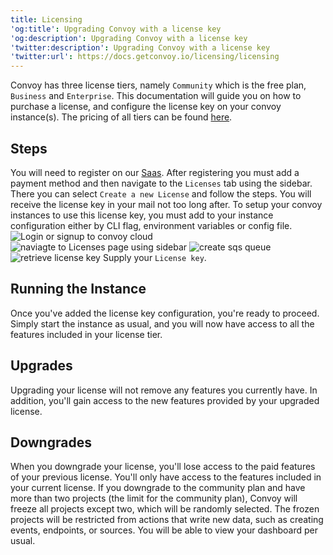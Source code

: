 ```yaml
---
title: Licensing
'og:title': Upgrading Convoy with a license key
'og:description': Upgrading Convoy with a license key
'twitter:description': Upgrading Convoy with a license key
'twitter:url': https://docs.getconvoy.io/licensing/licensing
---
```


Convoy has three license tiers, namely `Community` which is the free plan, `Business` and `Enterprise`. This documentation will guide you on how to purchase a license,
and configure the license key on your convoy instance(s). The pricing of all tiers can be found [here](https://getconvoy.io/pricing).

## Steps
You will need to register on our [Saas](https://cloud.getconvoy.io). After registering you must add a payment method and then navigate to the `Licenses` tab using the sidebar.
There you can select `Create a new License` and follow the steps. You will receive the license key in your mail not too long after.
To setup your convoy instances to use this license key, you must add to your instance configuration either by CLI flag, environment variables or config file.
<Steps>
    <Step title="Create an account or login to cloud.getconvoy.io">
        <Frame>![Login or signup to convoy cloud](/images/login-to-convoy-cloud.png)</Frame>
    </Step>
    <Step title="Navigate to the Licenses Page using the sidebar">
        <Frame>![naviagte to Licenses page using sidebar](/images/licenses-page.png)</Frame>
    </Step>
    <Step title="Create a new License">
        <Frame>![create sqs queue](/images/fill-license-details.png)</Frame>
    </Step>
    <Step title="Retrieve license key from your email">
        <Frame>![retrieve license key](/images/license-key-ready.png)</Frame>
    </Step>
    <Step title="Going back to Convoy">
        Supply your `License key`.
    </Step>
</Steps>

## Running the Instance
Once you've added the license key configuration, you're ready to proceed. Simply start the instance as usual, and you will now have access to all the features included in your license tier.

## Upgrades
Upgrading your license will not remove any features you currently have. In addition, you'll gain access to the new features provided by your upgraded license.

## Downgrades
When you downgrade your license, you'll lose access to the paid features of your previous license. You'll only have access to the features included in your current license. If you downgrade to the community plan and have more than two projects (the limit for the community plan), Convoy will freeze all projects except two, which will be randomly selected. The frozen projects will be restricted from actions that write new data, such as creating events, endpoints, or sources.
You will be able to view your dashboard per usual.